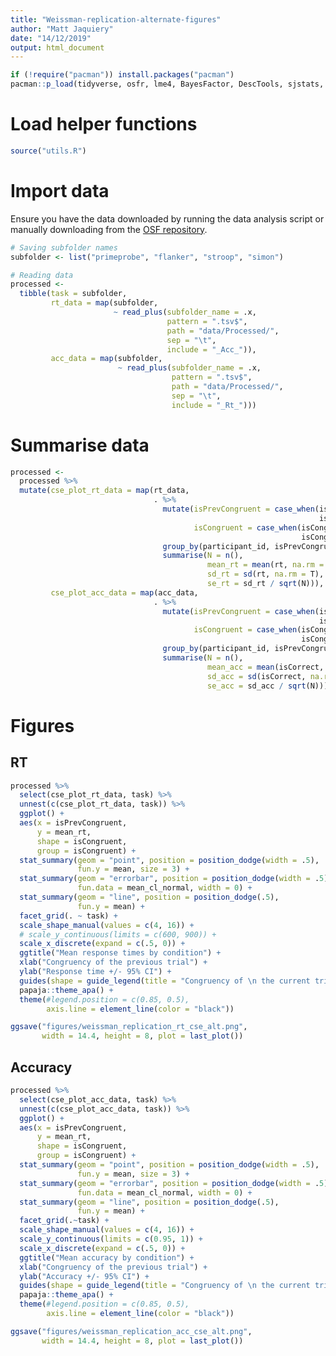 ```yaml
---
title: "Weissman-replication-alternate-figures"
author: "Matt Jaquiery"
date: "14/12/2019"
output: html_document
---
```


```r
if (!require("pacman")) install.packages("pacman")
pacman::p_load(tidyverse, osfr, lme4, BayesFactor, DescTools, sjstats, car, broom, papaja, cowplot)
```

# Load helper functions

```r
source("utils.R")
```

# Import data

Ensure you have the data downloaded by running the data analysis script or manually downloading from the [OSF repository](https://osf.io/9knds/).

```r
# Saving subfolder names
subfolder <- list("primeprobe", "flanker", "stroop", "simon")

# Reading data
processed <-
  tibble(task = subfolder,
         rt_data = map(subfolder,
                       ~ read_plus(subfolder_name = .x,
                                   pattern = ".tsv$",
                                   path = "data/Processed/",
                                   sep = "\t",
                                   include = "_Acc_")),
         acc_data = map(subfolder,
                        ~ read_plus(subfolder_name = .x,
                                    pattern = ".tsv$",
                                    path = "data/Processed/",
                                    sep = "\t",
                                    include = "_Rt_")))
```

# Summarise data

```r
processed <-
  processed %>% 
  mutate(cse_plot_rt_data = map(rt_data,
                                . %>% 
                                  mutate(isPrevCongruent = case_when(isPrevCongruent ==  0L ~ "Incongruent",
                                                                     isPrevCongruent ==  1L ~ "Congruent"),
                                         isCongruent = case_when(isCongruent ==  0L ~ "Incongruent",
                                                                 isCongruent ==  1L ~ "Congruent")) %>%
                                  group_by(participant_id, isPrevCongruent, isCongruent) %>% 
                                  summarise(N = n(),
                                            mean_rt = mean(rt, na.rm = T),
                                            sd_rt = sd(rt, na.rm = T),
                                            se_rt = sd_rt / sqrt(N))),
         cse_plot_acc_data = map(acc_data,
                                . %>% 
                                  mutate(isPrevCongruent = case_when(isPrevCongruent ==  0L ~ "Incongruent",
                                                                     isPrevCongruent ==  1L ~ "Congruent"),
                                         isCongruent = case_when(isCongruent ==  0L ~ "Incongruent",
                                                                 isCongruent ==  1L ~ "Congruent")) %>%
                                  group_by(participant_id, isPrevCongruent, isCongruent) %>% 
                                  summarise(N = n(),
                                            mean_acc = mean(isCorrect, na.rm = T),
                                            sd_acc = sd(isCorrect, na.rm = T),
                                            se_acc = sd_acc / sqrt(N))))
```

# Figures

## RT

```r
processed %>% 
  select(cse_plot_rt_data, task) %>% 
  unnest(c(cse_plot_rt_data, task)) %>% 
  ggplot() +
  aes(x = isPrevCongruent, 
      y = mean_rt, 
      shape = isCongruent, 
      group = isCongruent) +
  stat_summary(geom = "point", position = position_dodge(width = .5),
               fun.y = mean, size = 3) + 
  stat_summary(geom = "errorbar", position = position_dodge(width = .5),
               fun.data = mean_cl_normal, width = 0) +
  stat_summary(geom = "line", position = position_dodge(.5),
               fun.y = mean) + 
  facet_grid(. ~ task) + 
  scale_shape_manual(values = c(4, 16)) +
  # scale_y_continuous(limits = c(600, 900)) +
  scale_x_discrete(expand = c(.5, 0)) +
  ggtitle("Mean response times by condition") +
  xlab("Congruency of the previous trial") +
  ylab("Response time +/- 95% CI") +
  guides(shape = guide_legend(title = "Congruency of \n the current trial")) +
  papaja::theme_apa() +
  theme(#legend.position = c(0.85, 0.5),
        axis.line = element_line(color = "black"))

ggsave("figures/weissman_replication_rt_cse_alt.png", 
       width = 14.4, height = 8, plot = last_plot())
```

## Accuracy

```r
processed %>% 
  select(cse_plot_acc_data, task) %>% 
  unnest(c(cse_plot_acc_data, task)) %>% 
  ggplot() +
  aes(x = isPrevCongruent, 
      y = mean_rt, 
      shape = isCongruent, 
      group = isCongruent) +
  stat_summary(geom = "point", position = position_dodge(width = .5),
               fun.y = mean, size = 3) + 
  stat_summary(geom = "errorbar", position = position_dodge(width = .5),
               fun.data = mean_cl_normal, width = 0) +
  stat_summary(geom = "line", position = position_dodge(.5),
               fun.y = mean) + 
  facet_grid(.~task) + 
  scale_shape_manual(values = c(4, 16)) +
  scale_y_continuous(limits = c(0.95, 1)) +
  scale_x_discrete(expand = c(.5, 0)) +
  ggtitle("Mean accuracy by condition") +
  xlab("Congruency of the previous trial") +
  ylab("Accuracy +/- 95% CI") +
  guides(shape = guide_legend(title = "Congruency of \n the current trial")) +
  papaja::theme_apa() +
  theme(#legend.position = c(0.85, 0.5),
        axis.line = element_line(color = "black"))

ggsave("figures/weissman_replication_acc_cse_alt.png", 
       width = 14.4, height = 8, plot = last_plot())
```